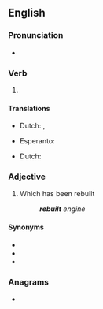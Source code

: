 ==English==

===Pronunciation===
* {{IPA|/ɹiˈbɪlt/|lang=en}}
*: {{rhymes|ɪlt|lang=en}}

===Verb===
{{head|en|verb form}}

# {{en-past of|rebuild}}

====Translations====
{{trans-top|Past tense of rebuild}}
* Dutch: {{t|nl|bouwde herop}}, {{t|nl|bouwden herop}}
{{trans-mid}}
* Esperanto: {{t|eo|rekonstruis}}
{{trans-bottom}}

{{trans-top|Past participle of rebuild}}
* Dutch: {{t+|nl|heropgebouwd}}
{{trans-mid}}
{{trans-bottom}}

===Adjective===
{{en-adj|-}}

# Which has been rebuilt
#: '''''rebuilt''' engine''

====Synonyms====
* {{l|en|reassembled}}
* {{l|en|reconstructed}}
* {{l|en|remanufactured}}

===Anagrams===
* {{anagrams|en|a=beilrtu|bluiter}}